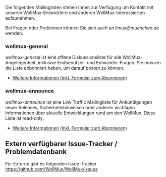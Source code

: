 Die folgenden Mailinglisten stehen Ihnen zur Verfügung um Kontakt mit unseren WollMux-Entwicklern und anderen WollMux-Interessierten aufzunehmen.

Bei Fragen oder Problemen können Sie sich auch an ''limux@muenchen.de'' wenden.

=== wollmux-general ===

''wollmux-general'' ist eine offene Diskussionsliste für alle WollMux-Angelegenheit, inklusive Endbenutzer- und Entwickler-Fragen. Sie müssen die Liste abbonniert haben, um darauf posten zu können.

* [http://joinup.ec.europa.eu/mailman/listinfo/wollmux-general Weitere Informationen (inkl. Formular zum Abonnieren)]

=== wollmux-announce ===

''wollmux-announce'' ist eine Low Traffic Mailingliste für Ankündigungen neuer Releases, Sicherheitshinweisen oder anderen wichtigen Informationen über aktuelle Entwicklungen rund um den WollMux. Diese Liste ist read-only.

* [http://joinup.ec.europa.eu/mailman/listinfo/wollmux-announce Weitere Informationen (inkl. Formular zum Abonnieren)]

== Extern verfügbarer Issue-Tracker / Problemdatenbank ==
Für Externe gibt es folgenden Issue-Tracker https://github.com/WollMux/WollMux/issues